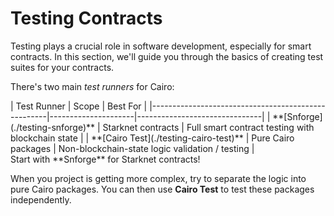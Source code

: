 # Testing Contracts

Testing plays a crucial role in software development, especially for smart contracts. In this section, we'll guide you through the basics of creating test suites for your contracts.

There's two main *test runners* for Cairo:

<div class="flex justify-center">
| Test Runner                                        | Scope               | Best For                      |
|----------------------------------------------------|---------------------|-------------------------------|
| **[Snforge](./testing-snforge)**        | Starknet contracts  | Full smart contract testing with blockchain state  |
| **[Cairo Test](./testing-cairo-test)**  | Pure Cairo packages | Non-blockchain-state logic validation / testing |
</div>

<Warning>
Start with **Snforge** for Starknet contracts! 

When you project is getting more complex, try to separate the logic into pure Cairo packages.
You can then use **Cairo Test** to test these packages independently.
</Warning>